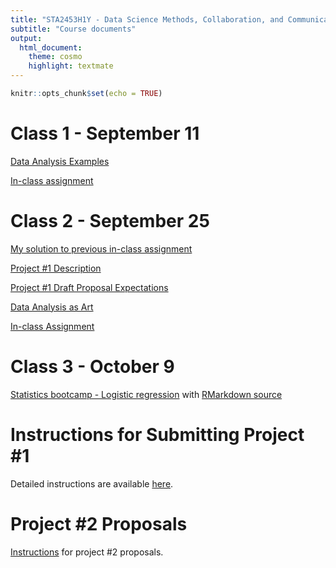 ```yaml
---
title: "STA2453H1Y - Data Science Methods, Collaboration, and Communication"
subtitle: "Course documents"
output:
  html_document:
    theme: cosmo
    highlight: textmate
---
```


```r
knitr::opts_chunk$set(echo = TRUE)
```

# Class 1 - September 11

[Data Analysis Examples](sta2453-11sept2018-class1.html)

[In-class assignment](sta2453_inclassassign.slides-2.html)

# Class 2 - September 25

[My solution to previous in-class assignment](kidneystones_ver1-2.html)

[Project #1 Description](sta2453_2018_project1.html)

[Project #1 Draft Proposal Expectations](project1proposal.html)

[Data Analysis as Art](sta2453-class2-slides-Sept25.html)

[In-class Assignment](sta2453_class2_2018air_pollution_eda_student.html)

# Class 3 - October 9

[Statistics bootcamp - Logistic regression](logreg_slides.html) with [RMarkdown source](logreg_slides.Rmd)

# Instructions for Submitting Project #1

Detailed instructions are available [here](project1submission.html). 

# Project #2 Proposals

[Instructions](project2.html) for project #2 proposals.